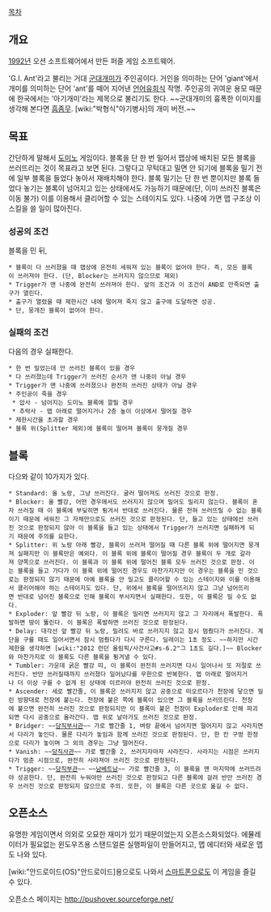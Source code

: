 [[목차]]

== 개요 ==
{{{#!html
<iframe width="420" height="315" src="https://www.youtube.com/embed/oetm7EPsCjM" frameborder="0" allowfullscreen></iframe> }}}

[[1992년]] 오션 소프트웨어에서 만든 퍼즐 게임 소프트웨어.

'G.I. Ant'라고 불리는 거대 [[군대개미]]가 주인공이다. 거인을 의미하는 단어 'giant'에서 개미를 의미하는 단어 'ant'를 떼어 지어낸 [[언어유희]]식 작명. 주인공의 귀여운 용모 때문에 한국에서는 '아기개미'라는 제목으로 불리기도 한다. ~~군대개미의 흉폭한 이미지를 생각해 본다면 [[흠좀무]]. [wiki:"박형식"아기병사]의 개미 버전.~~

== 목표 ==
간단하게 말해서 [[도미노]] 게임이다. 블록을 단 한 번 밀어서 맵상에 배치된 모든 블록을 쓰러뜨리는 것이 목표라고 보면 된다. 그렇다고 무턱대고 밀면 안 되기에 블록을 밀기 전에 일부 블록을 들었다 놓아서 재배치해야 한다. 블록 밀기는 단 한 번 뿐이지만 블록 들었다 놓기는 블록이 넘어지고 있는 상태에서도 가능하기 때문에(단, 이미 쓰러진 블록은 이동 불가) 이를 이용해서 클리어할 수 있는 스테이지도 있다. 나중에 가면 맵 구조상 이 스킬을 쓸 일이 많아진다.

=== 성공의 조건 ===
블록을 민 뒤,
 * 블록이 다 쓰러졌을 때 맵상에 온전히 세워져 있는 블록이 없어야 한다. 즉, 모든 블록이 쓰러져야 한다. (단, Blocker는 쓰러지지 않으므로 제외)
 * Trigger가 맨 나중에 완전히 쓰러져야 한다. 앞의 조건과 이 조건이 AND로 만족되면 출구가 열린다.
 * 출구가 열렸을 때 제한시간 내에 떨어져 죽지 않고 출구에 도달하면 성공.
 * 단, 뭉개진 블록이 없어야 한다.

=== 실패의 조건 ===
다음의 경우 실패한다.
 * 한 번 밀었는데 안 쓰러진 블록이 있을 경우
 * 다 쓰러졌는데 Trigger가 쓰러진 순서가 맨 나중이 아닐 경우
 * Trigger가 맨 나중에 쓰러졌으나 완전히 쓰러진 상태가 아닐 경우
 * 주인공이 죽을 경우
  * 압사 - 넘어지는 도미노 블록에 깔릴 경우
  * 추락사 - 맵 아래로 떨어지거나 2층 높이 이상에서 떨어질 경우
 * 제한시간을 초과할 경우
 * 블록 위(Splitter 제외)에 블록이 떨어져 블록이 뭉개질 경우

== 블록 ==
다으뫄 같이 10가지가 있다.
 * Standard: 올 노랑, 그냥 쓰러진다. 굴러 떨어져도 쓰러진 것으로 판정.
 * Blocker: 올 빨강, 어떤 경우에서도 쓰러지지 않으며 밀어도 밀리지 않는다. 블록이 혼자 쓰러질 때 이 블록에 부딪히면 튕겨서 반대로 쓰러진다. 물론 전혀 쓰러뜨릴 수 없는 블록이기 때문에 세워진 그 자체만으로도 쓰러진 것으로 판정된다. 단, 들고 있는 상태에선 쓰러진 것으로 판정되지 않아 이 블록을 들고 있는 상태에서 Trigger가 쓰러지면 실패하게 되기 때문에 주의를 요한다.
 * Splitter: 위 노랑 아래 빨강, 블록이 쓰러져 떨어질 때 다른 블록 위에 떨어지면 뭉개져 실패지만 이 블록만은 예외다. 이 블록 위에 블록이 떨어질 경우 블록이 두 개로 갈라져 양쪽으로 쓰러진다. 이 블록과 이 블록 위에 떨어진 블록 모두 쓰러진 것으로 판정. 이는 블록을 들고 가다가 이 블록 위에 떨어진 경우도 마찬가지지만 이 경우는 블록을 민 것으로는 판정되지 않기 때문에 아예 블록을 안 밀고도 클리어할 수 있는 스테이지와 이를 이용해서 클리어해야 하는 스테이지도 있다. 단, 위에서 블록을 떨어뜨리지 않고 그냥 넘어뜨리면 반대로 넘어진 블록으로 인해 블록이 부서지면서 실패한다. 또한, 이 블록은 밀 수도 없다.
 * Exploder: 앞 빨강 뒤 노랑, 이 블록은 밀리면 쓰러지지 않고 그 자리에서 폭발한다. 폭발하면 땅이 뚫린다. 이 블록은 폭발하면 쓰러진 것으로 판정된다.
 * Delay: 대각선 앞 빨강 뒤 노랑, 밀려도 바로 쓰러지지 않고 잠시 멈췄다가 쓰러진다. 계단을 구를 때도 일어서면서 잠시 멈췄다가 다시 구른다. 딜레이는 1초 정도. ~~하지만 시간제한을 생각하면 [wiki:"2012 런던 올림픽/사건사고#s-6.2"그 1초도 길다.]~~ Blocker와 마찬가지로 이 블록도 다른 블록을 튕겨낼 수 있다.
 * Tumbler: 가운데 굵은 빨강 띠, 이 블록이 완전히 쓰러지면 다시 일어나서 또 저절로 쓰러진다. 반만 쓰러질때까지 쓰러졌다 일어났다를 무한으로 반복한다. 맵 아래로 떨어지거나 더 이상 구를 수 없게 된 상태에 이르러야 완전히 쓰러진 것으로 판정.
 * Ascender: 세로 빨간줄, 이 블록은 쓰러지지 않고 공중으로 떠오르다가 천장에 닿으면 밀린 방향대로 천장에 붙는다. 천장에 붙은 쪽에 블록이 있으면 그 블록을 쓰러뜨린다. 천장에 붙으면 완전히 쓰러진 것으로 판정되지만 이 블록이 붙은 천장이 Exploder로 인해 파괴되면 다시 공중으로 올라간다. 맵 위로 날아가도 쓰러진 것으로 판정.
 * Bridger: ~~[[당직부사관]]~~ 가로 빨간줄 1, 벼랑 끝에서 넘어지면 떨어지지 않고 사라지면서 다리가 놓인다. 물론 다리가 놓임과 함께 쓰러진 것으로 판정된다. 단, 한 칸 구멍 한정으로 다리가 놓이며 그 외의 경우는 그냥 떨어진다.
 * Vanish: ~~[[당직사관]]~~ 가로 빨간줄 2, 쓰러지자마자 사라진다. 사라지는 시점은 쓰러지다가 멈춘 시점으로, 완전히 사라져야 쓰러진 것으로 판정된다.
 * Trigger: ~~[[당직부관]]~~ ~~[[남베트남]]~~ 가로 빨간줄 3, 이 블록을 맨 마지막에 쓰러뜨려야 성공한다. 단, 완전히 누워야만 쓰러진 것으로 판정되고 다른 블록에 걸려 반만 쓰러진 경우 쓰러진 것으로 판정되지 않으므로 주의. 또한, 이 블록은 다른 곳으로 옮길 수 없다.

== 오픈소스 ==
유명한 게임이면서 의외로 오묘한 재미가 있기 때문이었는지 오픈소스화되었다. 에뮬레이터가 필요없는 윈도우즈용 스탠드얼론 실행파일이 만들어지고, 맵 에디터와 새로운 맵도 나와 있다.

[wiki:"안드로이드(OS)"안드로이드]용으로도 나와서 [[스마트폰]]으로도 이 게임을 즐길 수 있다.

오픈소스 페이지는 http://pushover.sourceforge.net/

